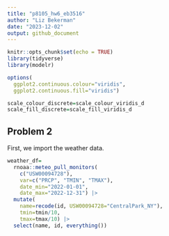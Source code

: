 ```yaml
---
title: "p8105_hw6_eb3516"
author: "Liz Bekerman"
date: "2023-12-02"
output: github_document
---
```


```r
knitr::opts_chunk$set(echo = TRUE)
library(tidyverse)
library(modelr)
```

```r
options(
  ggplot2.continuous.colour="viridis",
  ggplot2.continuous.fill="viridis")

scale_colour_discrete=scale_colour_viridis_d
scale_fill_discrete=scale_fill_viridis_d
```

## Problem 2
First, we import the weather data.

```r
weather_df=
  rnoaa::meteo_pull_monitors(
    c("USW00094728"),
    var=c("PRCP", "TMIN", "TMAX"),
    date_min="2022-01-01",
    date_max="2022-12-31") |>
  mutate(
    name=recode(id, USW00094728="CentralPark_NY"),
    tmin=tmin/10,
    tmax=tmax/10) |>
  select(name, id, everything())
```






